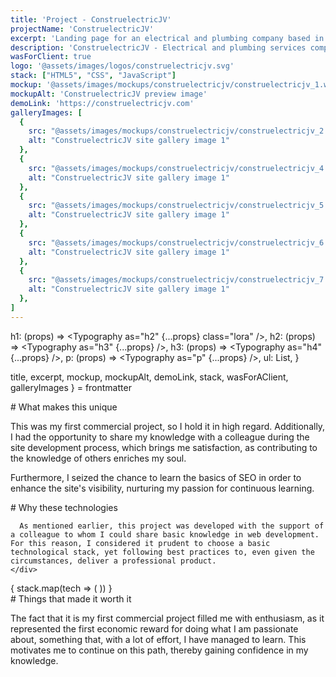 ```yaml
---
title: 'Project - ConstruelectricJV'
projectName: 'ConstruelectricJV'
excerpt: 'Landing page for an electrical and plumbing company based in Chile.'
description: 'ConstruelectricJV - Electrical and plumbing services company based in Chile.'
wasForClient: true
logo: '@assets/images/logos/construelectricjv.svg'
stack: ["HTML5", "CSS", "JavaScript"]
mockup: '@assets/images/mockups/construelectricjv/construelectricjv_1.webp'
mockupAlt: 'ConstruelectricJV preview image'
demoLink: 'https://construelectricjv.com'
galleryImages: [
  {
    src: "@assets/images/mockups/construelectricjv/construelectricjv_2.webp",
    alt: "ConstruelectricJV site gallery image 1"
  },
  {
    src: "@assets/images/mockups/construelectricjv/construelectricjv_4.webp",
    alt: "ConstruelectricJV site gallery image 1"
  },
  {
    src: "@assets/images/mockups/construelectricjv/construelectricjv_5.webp",
    alt: "ConstruelectricJV site gallery image 1"
  },
  {
    src: "@assets/images/mockups/construelectricjv/construelectricjv_6.webp",
    alt: "ConstruelectricJV site gallery image 1"
  },
  {
    src: "@assets/images/mockups/construelectricjv/construelectricjv_7.webp",
    alt: "ConstruelectricJV site gallery image 1"
  },
]
---
```



  h1: (props) => <Typography as="h2" {...props} class="lora" />,
  h2: (props) => <Typography as="h3" {...props} />,
  h3: (props) => <Typography as="h4" {...props} />,
  p: (props) => <Typography as="p" {...props} />,
  ul: List,
}

  title,
  excerpt,
  mockup,
  mockupAlt,
  demoLink,
  stack,
  wasForAClient,
  galleryImages
} = frontmatter

<Row paddedRight>
  # What makes this unique

  This was my first commercial project, so I hold it in high regard. Additionally, I had the opportunity to share my knowledge with a colleague during the site development process, which brings me satisfaction, as contributing to the knowledge of others enriches my soul.

  Furthermore, I seized the chance to learn the basics of SEO in order to enhance the site's visibility, nurturing my passion for continuous learning.
</Row>

<Row evenColumns inverted>
  <div>
    <div>
      # Why these technologies

      As mentioned earlier, this project was developed with the support of a colleague to whom I could share basic knowledge in web development. For this reason, I considered it prudent to choose a basic technological stack, yet following best practices to, even given the circumstances, deliver a professional product.
    </div>
  </div>
  <div>
    {
      stack.map(tech => (
        <TechCard tech={tech} />
      ))
    }
  </div>
</Row>

<Row paddedRight>
  # Things that made it worth it

  The fact that it is my first commercial project filled me with enthusiasm, as it represented the first economic reward for doing what I am passionate about, something that, with a lot of effort, I have managed to learn. This motivates me to continue on this path, thereby gaining confidence in my knowledge.
</Row>
